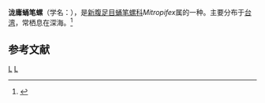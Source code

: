 {{Speciesbox
| taxon = Mitropifex isaoi
| binomial_authority = Kuroda et Sakurai in Kuroda, 1959
}}
'''泷庸蛹笔螺'''（学名：''{{lang|la|Mitropifex isaoi}}''），是[[新腹足目|新腹足目]][[蛹笔螺科|蛹笔螺科]]''Mitropifex''属的一种。主要分布于[[台湾|台湾]]，常栖息在深海。<ref>{{cite web|url=http://shell.sinica.edu.tw/chinese/shellbase_detail.php?science_no=3001|title=国际贝库：泷庸蛹笔螺|publisher=台湾贝类资料库|accessdate=2009-08-11|archive-date=2016-03-04|archive-url=https://web.archive.org/web/20160304203844/http://shell.sinica.edu.tw/chinese/shellbase_detail.php?science_no=3001|dead-url=no}}</ref>

== 参考文献 ==
{{reflist}}
{{Taxonbar|from=Q11145230}}

[[Category:蛹笔螺科|L]]
[[Category:_1959年描述的动物|L]]
